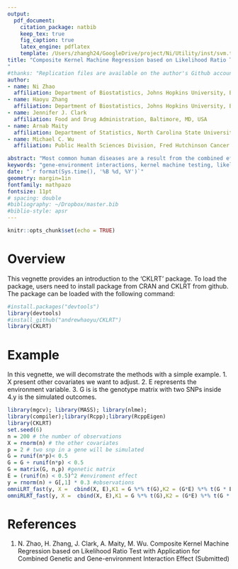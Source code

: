 ```yaml
---
output: 
  pdf_document:
    citation_package: natbib
    keep_tex: true
    fig_caption: true
    latex_engine: pdflatex
    template: /Users/zhangh24/GoogleDrive/project/Ni/Utility/inst/svm.tex
title: "Composite Kernel Machine Regression based on Likelihood Ratio Test with Application for Combined Genetic and Gene-environment Interaction Effect
"
#thanks: "Replication files are available on the author's Github account..."
author:
- name: Ni Zhao
  affiliation: Department of Biostatistics, Johns Hopkins University, Baltimore, MD, USA
- name: Haoyu Zhang
  affiliation: Department of Biostatistics, Johns Hopkins University, Baltimore, MD, USA
- name: Jennifer J. Clark
  affiliation: Food and Drug Administration, Baltimore, MD, USA
- name: Arnab Maity
  affiliation: Department of Statistics, North Carolina State University, Raleigh, NC,USA
- name: Michael C. Wu
  affiliation: Public Health Sciences Division, Fred Hutchinson Cancer Research Center, Seattle, WA, USA

abstract: "Most common human diseases are a result from the combined effect of genes, the environmental factors and their interactions such that including gene-environment (GE) interactions can improve power in gene mapping studies. The standard strategy is to test the SNPs, one-by-one, using a regression model that includes both the SNP effect and the GE interaction. However, the SNP-by-SNP approach has serious limitations, such as the inability to model epistatic SNP effects, biased estimation and reduced power. Thus, in this paper, we develop a kernel machine regression framework to model the overall genetic effect of a SNP-set, considering the possible GE interaction. Specifically, we use a composite kernel to specify the overall genetic effect via a nonparametric function and we model additional covariates parametrically within the regression framework. The composite kernel is constructed as a weighted average of two kernels, one corresponding to the genetic main effect and one corresponding to the GE interaction effect. We propose a likelihood ratio test (LRT) and a restricted likelihood ratio test (RLRT) for statistical significance. We derive a Monte Carlo approach for the finite sample distributions of LRT and RLRT statistics. Extensive simulations and real data analysis show that our proposed method has correct type I error and can have higher power than score-based approaches under many situations."
keywords: "gene-environment interactions, kernel machine testing, likelihood ratio test, multiple variance compo- nents, spectral decomposition, unidentifiable conditions"
date: "`r format(Sys.time(), '%B %d, %Y')`"
geometry: margin=1in
fontfamily: mathpazo
fontsize: 11pt
# spacing: double
#bibliography: ~/Dropbox/master.bib
#biblio-style: apsr
---
```


```r
knitr::opts_chunk$set(echo = TRUE)
```
# Overview
This vegnette provides an introduction to the 'CKLRT' package. To load the package, users need to install package from CRAN and CKLRT from github. The package can be loaded with the following command:
```r
#install.packages("devtools")  
library(devtools)  
#install_github("andrewhaoyu/CKLRT")
library(CKLRT)
```

# Example
In this vegnette, we will decomstrate the methods with a simple example. 1. X present other covariates we want to adjust. 2. E represents the environment variable. 3. G is is the genotype matrix with two SNPs inside 4.y is the simulated outcomes.  
```r
library(mgcv); library(MASS); library(nlme);
library(compiler);library(Rcpp);library(RcppEigen)
library(CKLRT)
set.seed(6)
n = 200 # the number of observations
X = rnorm(n) # the other covariates
p = 2 # two snp in a gene will be simulated
G = runif(n*p)< 0.5
G = G + runif(n*p) < 0.5
G = matrix(G, n,p) #genetic matrix
E = (runif(n) < 0.5)^2 #enviroment effect
y = rnorm(n) + G[,1] * 0.3 #observations
omniLRT_fast(y, X =  cbind(X, E),K1 = G %*% t(G),K2 = (G*E) %*% t(G * E))
omniRLRT_fast(y, X =  cbind(X, E),K1 = G %*% t(G),K2 = (G*E) %*% t(G * E))
```
# References
1. N. Zhao, H. Zhang, J. Clark, A. Maity, M. Wu. Composite Kernel Machine Regression based on Likelihood Ratio Test with Application for Combined Genetic and Gene-environment Interaction Effect (Submitted)

